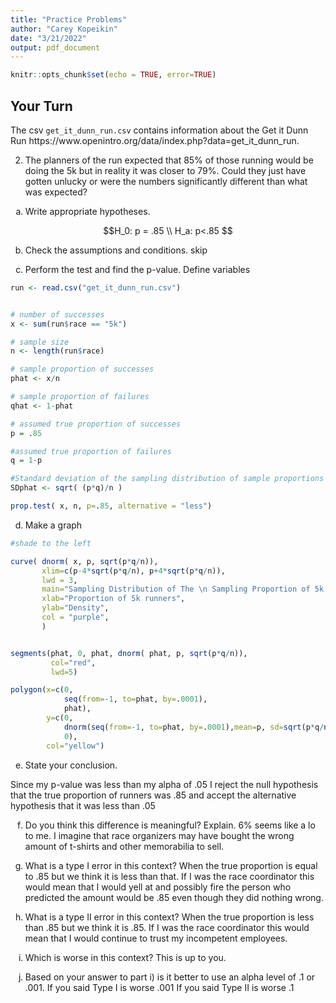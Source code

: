 ```yaml
---
title: "Practice Problems"
author: "Carey Kopeikin"
date: "3/21/2022"
output: pdf_document
---
```


```r
knitr::opts_chunk$set(echo = TRUE, error=TRUE)
```



## Your Turn

The csv ```get_it_dunn_run.csv``` contains information about the Get it Dunn Run https://www.openintro.org/data/index.php?data=get_it_dunn_run. 


2. The planners of the run expected that 85% of those running would be doing the 5k but in reality it was closer to 79%. Could they just have gotten unlucky or were the numbers significantly different than what was expected?


a) Write appropriate hypotheses.

$$H_0: p = .85 \\ H_a: p<.85    $$

b) Check the assumptions and conditions.
skip

c) Perform the test and find the p-value.
Define variables
```r
run <- read.csv("get_it_dunn_run.csv")


# number of successes
x <- sum(run$race == "5k")

# sample size
n <- length(run$race)

# sample proportion of successes
phat <- x/n 

# sample proportion of failures
qhat <- 1-phat

# assumed true proportion of successes
p = .85

#assumed true proportion of failures
q = 1-p

#Standard deviation of the sampling distribution of sample proportions
SDphat <- sqrt( (p*q)/n )
```

```r
prop.test( x, n, p=.85, alternative = "less")
```


d) Make a graph
```r
#shade to the left

curve( dnorm( x, p, sqrt(p*q/n)),
       xlim=c(p-4*sqrt(p*q/n), p+4*sqrt(p*q/n)),
       lwd = 3, 
       main="Sampling Distribution of The \n Sampling Proportion of 5k runners",
       xlab="Proportion of 5k runners",
       ylab="Density",
       col = "purple",
       )


segments(phat, 0, phat, dnorm( phat, p, sqrt(p*q/n)),
         col="red",
         lwd=5)

polygon(x=c(0, 
            seq(from=-1, to=phat, by=.0001),
            phat),
        y=c(0,
            dnorm(seq(from=-1, to=phat, by=.0001),mean=p, sd=sqrt(p*q/n)),
            0),
        col="yellow")
```

e) State your conclusion.

Since my p-value was less than my alpha of .05 I reject the null hypothesis that the true proportion of runners was .85 and accept the alternative hypothesis that it was less than .05

f) Do you think this difference is meaningful? Explain.
6% seems like a lo to me. I imagine that race organizers may have bought the wrong amount of t-shirts and other memorabilia to sell. 

g) What is a type I error in this context?
When the true proportion is equal to .85 but we think it is less than that. If I was the race coordinator this would mean that I would yell at and possibly fire the person who predicted the amount would be .85 even though they did nothing wrong. 

h) What is a type II error in this context?
When the true proportion is less than .85 but we think it is .85. If I was the race coordinator this would mean that I would continue to trust my incompetent employees. 

i) Which is worse in this context?
This is up to you.

j) Based on your answer to part i) is it better to use an alpha level of .1 or .001.
If you said Type I is worse .001
If you said Type II is worse .1



